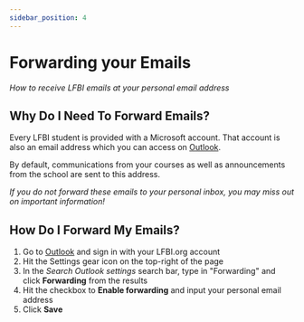 ```yaml
---
sidebar_position: 4
---
```



# Forwarding your Emails

_How to receive LFBI emails at your personal email address_

<ReactPlayer url='https://www.youtube.com/watch?v=KTklPXwJ9_Y' />

## Why Do I Need To Forward Emails?

Every LFBI student is provided with a Microsoft account. That account is also an email address which you can access on [Outlook](https://www.outlook.com).

By default, communications from your courses as well as announcements from the school are sent to this address.

_If you do not forward these emails to your personal inbox, you may miss out on important information!_

## How Do I Forward My Emails?

1.  Go to [Outlook](https://www.outlook.com) and sign in with your LFBI.org account
2.  Hit the Settings gear icon on the top-right of the page
4.  In the _Search Outlook settings_ search bar, type in "Forwarding" and click **Forwarding** from the results
5.  Hit the checkbox to **Enable forwarding** and input your personal email address
6.  Click **Save**